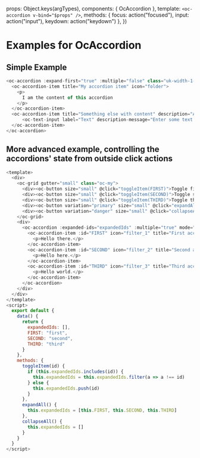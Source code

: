 

<Meta title="Organisms/Accordion/Examples" component={OcAccordion} />

  props: Object.keys(argTypes),
  components: { OcAccordion },
  template: `<oc-accordion v-bind="$props" />`,
  methods: { focus: action("focused"), input: action("input"), keydown: action("keydown") },
})

# Examples for OcAccordion


## Simple Example

```js
<oc-accordion :expand-first="true" :multiple="false" class="uk-width-1-2">
  <oc-accordion-item title="My accordion item" icon="folder">
    <p>
      I am the content of this accordion
    </p>
  </oc-accordion-item>
  <oc-accordion-item title="Something else with content" description="And a subtitle" icon="file">
      <oc-text-input label="Text" description-message="Enter some text!"></oc-text-input>
  </oc-accordion-item>
</oc-accordion>
```

## More advanced example, controlling the accordions' state from outside click actions

```js
<template>
  <div>
    <oc-grid gutter="small" class="oc-my">
      <div><oc-button size="small" @click="toggleItem(FIRST)">Toggle first</oc-button></div>
      <div><oc-button size="small" @click="toggleItem(SECOND)">Toggle second</oc-button></div>
      <div><oc-button size="small" @click="toggleItem(THIRD)">Toggle third</oc-button></div>
      <div><oc-button variation="primary" size="small" @click="expandAll()">Expand all</oc-button></div>
      <div><oc-button variation="danger" size="small" @click="collapseAll()">Collapse all</oc-button></div>
    </oc-grid>
    <div>
      <oc-accordion :expanded-ids="expandedIds" :multiple="true" mode="data" class="uk-width-1-2">
        <oc-accordion-item :id="FIRST" icon="filter_1" title="First accordion item">
          <p>Hello there.</p>
        </oc-accordion-item>
        <oc-accordion-item :id="SECOND" icon="filter_2" title="Second accordion item">
          <p>Hello here.</p>
        </oc-accordion-item>
        <oc-accordion-item :id="THIRD" icon="filter_3" title="Third accordion item">
          <p>Hello world.</p>
        </oc-accordion-item>
      </oc-accordion>
    </div>
  </div>
</template>
<script>
  export default {
    data() {
      return {
        expandedIds: [],
        FIRST: "first",
        SECOND: "second",
        THIRD: "third"
      }
    },
    methods: {
      toggleItem(id) {
        if (this.expandedIds.includes(id)) {
          this.expandedIds = this.expandedIds.filter(a => a !== id)
        } else {
          this.expandedIds.push(id)
        }
      },
      expandAll() {
        this.expandedIds = [this.FIRST, this.SECOND, this.THIRD]
      },
      collapseAll() {
        this.expandedIds = []
      }
    }
  }
</script>
```
